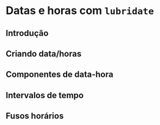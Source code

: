 # Datas e horas com `lubridate`

## Introdução

## Criando data/horas

## Componentes de data-hora

## Intervalos de tempo

## Fusos horários